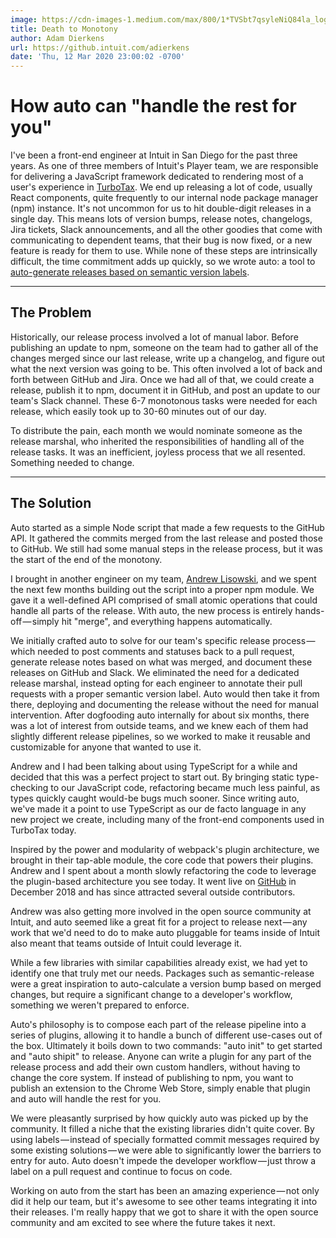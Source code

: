 ```yaml
---
image: https://cdn-images-1.medium.com/max/800/1*TVSbt7qsyleNiQ84la_log.jpeg
title: Death to Monotony
author: Adam Dierkens
url: https://github.intuit.com/adierkens
date: 'Thu, 12 Mar 2020 23:00:02 -0700'
---
```


# How auto can "handle the rest for you"

I've been a front-end engineer at Intuit in San Diego for the past three years.
As one of three members of Intuit's Player team, we are responsible for delivering a JavaScript framework dedicated to rendering most of a user's experience in [TurboTax](https://turbotax.intuit.com/).
We end up releasing a lot of code, usually React components, quite frequently to our internal node package manager (npm) instance.
It's not uncommon for us to hit double-digit releases in a single day.
This means lots of version bumps, release notes, changelogs, Jira tickets, Slack announcements, and all the other goodies that come with communicating to dependent teams, that their bug is now fixed, or a new feature is ready for them to use.
While none of these steps are intrinsically difficult, the time commitment adds up quickly, so we wrote auto: a tool to [auto-generate releases based on semantic version labels](https://github.com/intuit/auto).

---

## The Problem

Historically, our release process involved a lot of manual labor.
Before publishing an update to npm, someone on the team had to gather all of the changes merged since our last release, write up a changelog, and figure out what the next version was going to be.
This often involved a lot of back and forth between GitHub and Jira.
Once we had all of that, we could create a release, publish it to npm, document it in GitHub, and post an update to our team's Slack channel.
These 6-7 monotonous tasks were needed for each release, which easily took up to 30-60 minutes out of our day.

To distribute the pain, each month we would nominate someone as the release marshal, who inherited the responsibilities of handling all of the release tasks.
It was an inefficient, joyless process that we all resented.
Something needed to change.

---

## The Solution

Auto started as a simple Node script that made a few requests to the GitHub API.
It gathered the commits merged from the last release and posted those to GitHub.
We still had some manual steps in the release process, but it was the start of the end of the monotony.

I brought in another engineer on my team, [Andrew Lisowski](https://www.linkedin.com/in/andrew-lisowski-8b419977/), and we spent the next few months building out the script into a proper npm module.
We gave it a well-defined API comprised of small atomic operations that could handle all parts of the release.
With auto, the new process is entirely hands-off — simply hit "merge", and everything happens automatically.

We initially crafted auto to solve for our team's specific release process — which needed to post comments and statuses back to a pull request, generate release notes based on what was merged, and document these releases on GitHub and Slack.
We eliminated the need for a dedicated release marshal, instead opting for each engineer to annotate their pull requests with a proper semantic version label.
Auto would then take it from there, deploying and documenting the release without the need for manual intervention.
After dogfooding auto internally for about six months, there was a lot of interest from outside teams, and we knew each of them had slightly different release pipelines, so we worked to make it reusable and customizable for anyone that wanted to use it.

Andrew and I had been talking about using TypeScript for a while and decided that this was a perfect project to start out.
By bringing static type-checking to our JavaScript code, refactoring became much less painful, as types quickly caught would-be bugs much sooner.
Since writing auto, we've made it a point to use TypeScript as our de facto language in any new project we create, including many of the front-end components used in TurboTax today.

Inspired by the power and modularity of webpack's plugin architecture, we brought in their tap-able module, the core code that powers their plugins.
Andrew and I spent about a month slowly refactoring the code to leverage the plugin-based architecture you see today.
It went live on [GitHub](https://github.com/intuit/auto) in December 2018 and has since attracted several outside contributors.

Andrew was also getting more involved in the open source community at Intuit, and auto seemed like a great fit for a project to release next — any work that we'd need to do to make auto pluggable for teams inside of Intuit also meant that teams outside of Intuit could leverage it.

While a few libraries with similar capabilities already exist, we had yet to identify one that truly met our needs.
Packages such as semantic-release were a great inspiration to auto-calculate a version bump based on merged changes, but require a significant change to a developer's workflow, something we weren't prepared to enforce.

Auto's philosophy is to compose each part of the release pipeline into a series of plugins, allowing it to handle a bunch of different use-cases out of the box.
Ultimately it boils down to two commands: "auto init" to get started and "auto shipit" to release.
Anyone can write a plugin for any part of the release process and add their own custom handlers, without having to change the core system.
If instead of publishing to npm, you want to publish an extension to the Chrome Web Store, simply enable that plugin and auto will handle the rest for you.

We were pleasantly surprised by how quickly auto was picked up by the community.
It filled a niche that the existing libraries didn't quite cover.
By using labels — instead of specially formatted commit messages required by some existing solutions — we were able to significantly lower the barriers to entry for auto.
Auto doesn't impede the developer workflow — just throw a label on a pull request and continue to focus on code.

Working on auto from the start has been an amazing experience — not only did it help our team, but it's awesome to see other teams integrating it into their releases.
I'm really happy that we got to share it with the open source community and am excited to see where the future takes it next.
